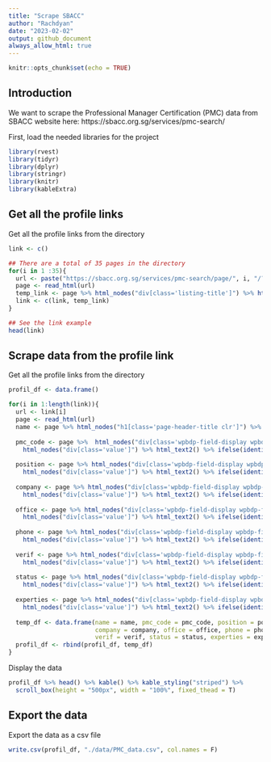 ```yaml
---
title: "Scrape SBACC"
author: "Rachdyan"
date: "2023-02-02"
output: github_document
always_allow_html: true
---
```


```r
knitr::opts_chunk$set(echo = TRUE)
```

## Introduction

We want to scrape the Professional Manager Certification (PMC) data from SBACC website here: https://sbacc.org.sg/services/pmc-search/

First, load the needed libraries for the project

```r
library(rvest)
library(tidyr)
library(dplyr)
library(stringr)
library(knitr)
library(kableExtra)
```

## Get all the profile links

Get all the profile links from the directory

```r

link <- c()

## There are a total of 35 pages in the directory
for(i in 1 :35){
  url <- paste("https://sbacc.org.sg/services/pmc-search/page/", i, "/?wpbdp_view=search&dosrch=1&listingfields%5B11%5D&listingfields%5B1%5D", sep = "")
  page <- read_html(url)
  temp_link <- page %>% html_nodes("div[class='listing-title']") %>% html_nodes("a") %>% html_attr("href")
  link <- c(link, temp_link)
}

## See the link example
head(link)
```


## Scrape data from the profile link

Get all the profile links from the directory

```r
profil_df <- data.frame()

for(i in 1:length(link)){
  url <- link[i]
  page <- read_html(url)
  name <- page %>% html_nodes("h1[class='page-header-title clr']") %>%  html_text2()
  
  pmc_code <- page %>%  html_nodes("div[class='wpbdp-field-display wpbdp-field wpbdp-field-value field-display field-value wpbdp-field-pmc_code wpbdp-field-meta wpbdp-field-type-textfield wpbdp-field-association-meta  ']") %>% 
    html_nodes("div[class='value']") %>% html_text2() %>% ifelse(identical(., character(0)), NA, .)
  
  position <- page %>% html_nodes("div[class='wpbdp-field-display wpbdp-field wpbdp-field-value field-display field-value wpbdp-field-position wpbdp-field-meta wpbdp-field-type-textfield wpbdp-field-association-meta  ']") %>% 
    html_nodes("div[class='value']") %>% html_text2() %>% ifelse(identical(., character(0)), NA, .)
  
  company <- page %>% html_nodes("div[class='wpbdp-field-display wpbdp-field wpbdp-field-value field-display field-value wpbdp-field-company wpbdp-field-meta wpbdp-field-type-textarea wpbdp-field-association-meta  ']") %>% 
    html_nodes("div[class='value']") %>% html_text2() %>% ifelse(identical(., character(0)), NA, .)
  
  office <- page %>% html_nodes("div[class='wpbdp-field-display wpbdp-field wpbdp-field-value field-display field-value wpbdp-field-office wpbdp-field-meta wpbdp-field-type-textfield wpbdp-field-association-meta  ']") %>% 
    html_nodes("div[class='value']") %>% html_text2() %>% ifelse(identical(., character(0)), NA, .)
  
  phone <- page %>% html_nodes("div[class='wpbdp-field-display wpbdp-field wpbdp-field-value field-display field-value wpbdp-field-phone_number wpbdp-field-meta wpbdp-field-type-textfield wpbdp-field-association-meta  ']") %>% 
    html_nodes("div[class='value']") %>% html_text2() %>% ifelse(identical(., character(0)), NA, .)
  
  verif <- page %>% html_nodes("div[class='wpbdp-field-display wpbdp-field wpbdp-field-value field-display field-value wpbdp-field-pmc_verification wpbdp-field-meta wpbdp-field-type-radio wpbdp-field-association-meta  ']") %>% 
    html_nodes("div[class='value']") %>% html_text2() %>% ifelse(identical(., character(0)), NA, .)
  
  status <- page %>% html_nodes("div[class='wpbdp-field-display wpbdp-field wpbdp-field-value field-display field-value wpbdp-field-certification_status wpbdp-field-meta wpbdp-field-type-radio wpbdp-field-association-meta  ']") %>% 
    html_nodes("div[class='value']") %>% html_text2() %>% ifelse(identical(., character(0)), NA, .)
  
  experties <- page %>% html_nodes("div[class='wpbdp-field-display wpbdp-field wpbdp-field-value field-display field-value wpbdp-field-area_of_expertise wpbdp-field-meta wpbdp-field-type-textarea wpbdp-field-association-meta  ']") %>% 
    html_nodes("div[class='value']") %>% html_text2() %>% ifelse(identical(., character(0)), NA, .)
  
  temp_df <- data.frame(name = name, pmc_code = pmc_code, position = position, 
                        company = company, office = office, phone = phone, 
                        verif = verif, status = status, experties = experties)
  profil_df <- rbind(profil_df, temp_df)
}


```

Display the data

```r

profil_df %>% head() %>% kable() %>% kable_styling("striped") %>%
  scroll_box(height = "500px", width = "100%", fixed_thead = T)

```

## Export the data

Export the data as a csv file

```r

write.csv(profil_df, "./data/PMC_data.csv", col.names = F)

```

